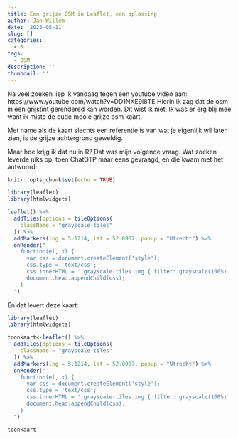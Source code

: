 ```yaml
---
title: Een grijze OSM in Leaflet, een oplossing
author: Jan Willem
date: '2025-05-11'
slug: []
categories:
  - R
tags:
  - OSM
description: ''
thumbnail: ''
---
```


Na veel zoeken liep ik vandaag tegen een youtube video aan: https://www.youtube.com/watch?v=DD1NXE9i8TE  Hierin ik zag dat de osm in een grijstint gerendered kan worden. Dit wist ik niet. Ik was er erg blij mee want ik miste de oude mooie grijze osm kaart. 

Met name als de kaart slechts een referentie is van wat je eigenlijk wil laten zien, is de grijze achtergrond geweldig.

Maar hoe krijg ik dat nu in R? Dat was mijn volgende vraag. Wat zoeken leverde niks op, toen ChatGTP maar eens gevraagd, en die kwam met het antwoord:

```r
knitr::opts_chunk$set(echo = TRUE)
```

```r
library(leaflet)
library(htmlwidgets)

leaflet() %>%
  addTiles(options = tileOptions(
    className = "grayscale-tiles"
  )) %>%
  addMarkers(lng = 5.1214, lat = 52.0907, popup = "Utrecht") %>%
  onRender("
    function(el, x) {
      var css = document.createElement('style');
      css.type = 'text/css';
      css.innerHTML = '.grayscale-tiles img { filter: grayscale(100%) !important; }';
      document.head.appendChild(css);
    }
  ")
```

En dat levert deze kaart:

```r
library(leaflet)
library(htmlwidgets)

toonkaart<-leaflet() %>%
  addTiles(options = tileOptions(
    className = "grayscale-tiles"
  )) %>%
  addMarkers(lng = 5.1214, lat = 52.0907, popup = "Utrecht") %>%
  onRender("
    function(el, x) {
      var css = document.createElement('style');
      css.type = 'text/css';
      css.innerHTML = '.grayscale-tiles img { filter: grayscale(100%) !important; }';
      document.head.appendChild(css);
    }
  ")
```

```r
toonkaart
```